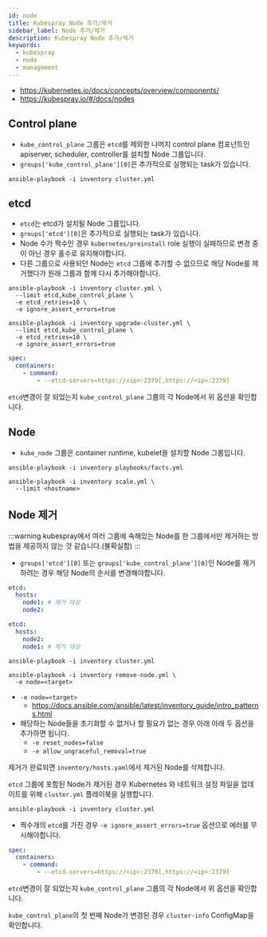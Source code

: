 ```yaml
---
id: node
title: Kubespray Node 추가/제거
sidebar_label: Node 추가/제거
description: Kubespray Node 추가/제거
keywords:
  - kubespray
  - node
  - management
---
```


- https://kubernetes.io/docs/concepts/overview/components/
- https://kubespray.io/#/docs/nodes

## Control plane

- `kube_control_plane` 그룹은 `etcd`를 제외한 나머지 control plane 컴포넌트인 apiserver, scheduler, controller를 설치할 Node 그룹입니다.
- `groups['kube_control_plane'][0]`은 추가적으로 실행되는 task가 있습니다.

```shell
ansible-playbook -i inventory cluster.yml
```

## etcd

- `etcd`는 etcd가 설치될 Node 그룹입니다.
- `groups['etcd'][0]`은 추가적으로 실행되는 task가 있습니다.
- Node 수가 짝수인 경우 `kubernetes/preinstall` role 실행이 실패하므로 변경 중이 아닌 경우 홀수로 유지해야합니다.
- 다른 그룹으로 사용되던 Node는 `etcd` 그룹에 추가할 수 없으므로 해당 Node를 제거했다가 원래 그룹과 함께 다시 추가해야합니다.

```shell
ansible-playbook -i inventory cluster.yml \
  --limit etcd,kube_control_plane \
  -e etcd_retries=10 \
  -e ignore_assert_errors=true
```

```shell
ansible-playbook -i inventory upgrade-cluster.yml \
  --limit etcd,kube_control_plane \
  -e etcd_retries=10 \
  -e ignore_assert_errors=true
```

```yaml title="/etc/kubernetes/manifests/kube-apiserver.yaml"
spec:
  containers:
    - command:
        - --etcd-servers=https://<ip>:2379[,https://<ip>:2379]
```

`etcd`변경이 잘 되었는지 `kube_control_plane` 그룹의 각 Node에서 위 옵션을 확인합니다.

## Node

- `kube_node` 그룹은 container runtime, kubelet을 설치할 Node 그룹입니다.

```shell
ansible-playbook -i inventory playbooks/facts.yml
```

```shell
ansible-playbook -i inventory scale.yml \
  --limit <hostname>
```

## Node 제거

:::warning
kubespray에서 여러 그룹에 속해있는 Node를 한 그룹에서만 제거하는 방법을 제공하지 않는 것 같습니다.(불확실함)
:::

- `groups['etcd'][0]` 또는 `groups['kube_control_plane'][0]`인 Node를 제거하려는 경우 해당 Node의 순서를 변경해야합니다.

```yaml title="inventory/hosts.yaml"
etcd:
  hosts:
    node1: # 제거 대상
    node2:
```

```yaml title="inventory/hosts.yaml"
etcd:
  hosts:
    node2:
    node1: # 제거 대상
```

```shell
ansible-playbook -i inventory cluster.yml
```

```shell
ansible-playbook -i inventory remove-node.yml \
  -e node=<target>
```

- `-e node=<target>`
  - https://docs.ansible.com/ansible/latest/inventory_guide/intro_patterns.html
- 해당하는 Node들을 초기화할 수 없거나 할 필요가 없는 경우 아래 아래 두 옵션을 추가하면 됩니다.
  - `-e reset_nodes=false`
  - `-e allow_ungraceful_removal=true`

제거가 완료되면 `inventory/hosts.yaml`에서 제거된 Node를 삭제합니다.

`etcd` 그룹에 포함된 Node가 제거된 경우 Kubernetes 와 네트워크 설정 파일을 업데이트를 위해 `cluster.yml` 플레이북을 실행합니다.

```shell
ansible-playbook -i inventory cluster.yml
```

- 짝수개의 `etcd`를 가진 경우 `-e ignore_assert_errors=true` 옵션으로 에러를 무시해야합니다.

```yaml title="/etc/kubernetes/manifests/kube-apiserver.yaml"
spec:
  containers:
    - command:
        - --etcd-servers=https://<ip>:2379[,https://<ip>:2379]
```

`etcd`변경이 잘 되었는지 `kube_control_plane` 그룹의 각 Node에서 위 옵션을 확인합니다.

`kube_control_plane`의 첫 번째 Node가 변경된 경우 `cluster-info` ConfigMap을 확인합니다.
